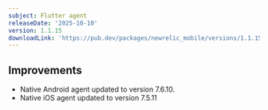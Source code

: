 ```yaml
---
subject: Flutter agent
releaseDate: '2025-10-10'
version: 1.1.15
downloadLink: 'https://pub.dev/packages/newrelic_mobile/versions/1.1.15'
---
```



## Improvements

- Native Android agent updated to version 7.6.10.
- Native iOS agent updated to version 7.5.11